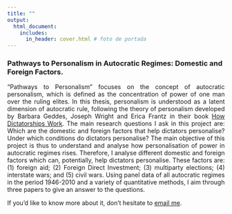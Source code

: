 ```yaml
---
title: ""
output:
  html_document:
    includes:
      in_header: cover.html # foto de portada
---
```

<p align="justify">
### Pathways to Personalism in Autocratic Regimes: Domestic and Foreign Factors.
</p>
<p align="justify"> 
"Pathways to Personalism" focuses on the concept of autocratic personalism, which is defined
as the concentration of power of one man over the ruling elites. In this thesis, personalism is understood as a
latent dimension of autocratic rule, following the theory of personalism developed by Barbara Geddes, Joseph Wright and Erica Frantz in their book [How Dictatorships Work](https://sites.psu.edu/dictators/how-dictatorships-work/). 
The main research questions I ask in this project are: Which are the
domestic and foreign factors that help dictators personalise? Under which conditions do dictators personalise?
The main objective of this project is thus to understand and analyse how personalisation of power
in autocratic regimes rises. Therefore, I analyse different domestic and foreign factors which can,
potentially, help dictators personalise. These factors are: (1) foreign aid; (2) Foreign Direct Investment;
(3) multiparty elections; (4) interstate wars; and (5) civil wars. Using panel data of all autocratic regimes
in the period 1946-2010 and a variety of quantitative methods, I aim through three papers to give an answer to the questions.
</p>

<p align="justify">
If you'd like to know more about it, don't hesitate to [email me](mailto:bernat.puertas@upf.edu).
</p>